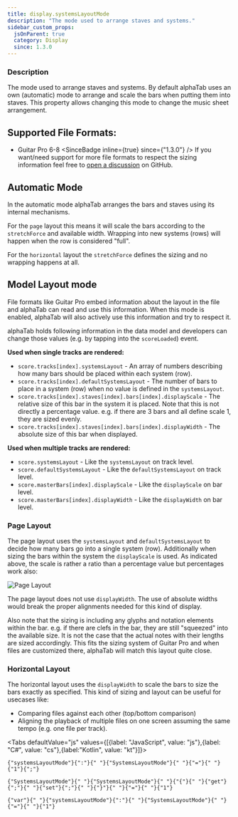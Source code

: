 ```yaml
---
title: display.systemsLayoutMode
description: "The mode used to arrange staves and systems."
sidebar_custom_props:
  jsOnParent: true
  category: Display
  since: 1.3.0
---
```




<SettingsHeader />

### Description
The mode used to arrange staves and systems. By default alphaTab uses an own (automatic) mode to arrange and scale the bars when
putting them into staves. This property allows changing this mode to change the music sheet arrangement.

## Supported File Formats:
* Guitar Pro 6-8 <SinceBadge inline={true} since={"1.3.0"} />
If you want/need support for more file formats to respect the sizing information feel free to [open a discussion](https://github.com/CoderLine/alphaTab/discussions/new?category=ideas) on GitHub.

## Automatic Mode

In the automatic mode alphaTab arranges the bars and staves using its internal mechanisms.

For the `page` layout this means it will scale the bars according to the `stretchForce` and available width.
Wrapping into new systems (rows) will happen when the row is considered "full".

For the `horizontal` layout the `stretchForce` defines the sizing and no wrapping happens at all.

## Model Layout mode

File formats like Guitar Pro embed information about the layout in the file and alphaTab can read and use this information.
When this mode is enabled, alphaTab will also actively use this information and try to respect it.

alphaTab holds following information in the data model and developers can change those values (e.g. by tapping into the `scoreLoaded`) event.

**Used when single tracks are rendered:**

* `score.tracks[index].systemsLayout` - An array of numbers describing how many bars should be placed within each system (row).
* `score.tracks[index].defaultSystemsLayout` - The number of bars to place in a system (row) when no value is defined in the `systemsLayout`.
* `score.tracks[index].staves[index].bars[index].displayScale` - The relative size of this bar in the system it is placed. Note that this is not directly a percentage value. e.g. if there are 3 bars and all define scale 1, they are sized evenly.
* `score.tracks[index].staves[index].bars[index].displayWidth` - The absolute size of this bar when displayed.

**Used when multiple tracks are rendered:**

* `score.systemsLayout` - Like the `systemsLayout` on track level.
* `score.defaultSystemsLayout` - Like the `defaultSystemsLayout` on track level.
* `score.masterBars[index].displayScale` - Like the `displayScale` on bar level.
* `score.masterBars[index].displayWidth` - Like the `displayWidth` on bar level.

### Page Layout

The page layout uses the `systemsLayout` and `defaultSystemsLayout` to decide how many bars go into a single system (row).
Additionally when sizing the bars within the system the `displayScale` is used. As indicated above, the scale is rather a ratio than a percentage value but percentages work also:

![Page Layout](/img/reference/property/systems-layout-page-examples.png)

The page layout does not use `displayWidth`. The use of absolute widths would break the proper alignments needed for this kind of display.

Also note that the sizing is including any glyphs and notation elements within the bar. e.g. if there are clefs in the bar, they are still "squeezed" into the available size.
It is not the case that the actual notes with their lengths are sized accordingly. This fits the sizing system of Guitar Pro and when files are customized there,
alphaTab will match this layout quite close.

### Horizontal Layout

The horizontal layout uses the `displayWidth` to scale the bars to size the bars exactly as specified. This kind of sizing and layout can be useful for usecases like:

* Comparing files against each other (top/bottom comparison)
* Aligning the playback of multiple files on one screen assuming the same tempo (e.g. one file per track).

<Tabs defaultValue="js" values={[{label: "JavaScript", value: "js"},{label: "C#", value: "cs"},{label:"Kotlin", value: "kt"}]}>
<TabItem value="js">
<div className="codeBlockContainer"><div className="codeBlockContent"><pre className="codeBlock"><code className="codeBlockLines" style={{"color":"#393A34","backgroundColor":"#f6f8fa"}}><span style={{"color":"#36acaa"}}>{"systemsLayoutMode"}</span><span style={{"color":"#393A34"}}>{":"}</span><span style={{"color":"#393A34","backgroundColor":"#f6f8fa"}}>{" "}</span><Link style={{"color":"#36acaa"}} to={"/docs/reference/types/systemslayoutmode/"}>{"SystemsLayoutMode"}</Link><span style={{"color":"#393A34","backgroundColor":"#f6f8fa"}}>{" "}</span><span style={{"color":"#393A34"}}>{"="}</span><span style={{"color":"#393A34","backgroundColor":"#f6f8fa"}}>{" "}</span><span style={{"color":"#36acaa"}}>{"1"}</span><span style={{"color":"#393A34"}}>{";"}</span></code></pre></div></div>
</TabItem>
<TabItem value="cs">
<div className="codeBlockContainer"><div className="codeBlockContent"><pre className="codeBlock"><code className="codeBlockLines" style={{"color":"#393A34","backgroundColor":"#f6f8fa"}}><Link style={{"color":"#36acaa"}} to={"/docs/reference/types/systemslayoutmode/"}>{"SystemsLayoutMode"}</Link><span style={{"color":"#393A34","backgroundColor":"#f6f8fa"}}>{" "}</span><span style={{"color":"#36acaa"}}>{"SystemsLayoutMode"}</span><span style={{"color":"#393A34","backgroundColor":"#f6f8fa"}}>{" "}</span><span style={{"color":"#393A34"}}>{"{"}</span><span style={{"color":"#393A34","backgroundColor":"#f6f8fa"}}>{" "}</span><span style={{"color":"#00009f"}}>{"get"}</span><span style={{"color":"#393A34"}}>{";"}</span><span style={{"color":"#393A34","backgroundColor":"#f6f8fa"}}>{" "}</span><span style={{"color":"#00009f"}}>{"set"}</span><span style={{"color":"#393A34"}}>{";"}</span><span style={{"color":"#393A34","backgroundColor":"#f6f8fa"}}>{" "}</span><span style={{"color":"#393A34"}}>{"}"}</span><span style={{"color":"#393A34","backgroundColor":"#f6f8fa"}}>{" "}</span><span style={{"color":"#393A34"}}>{"="}</span><span style={{"color":"#393A34","backgroundColor":"#f6f8fa"}}>{" "}</span><span style={{"color":"#36acaa"}}>{"1"}</span></code></pre></div></div>
</TabItem>
<TabItem value="kt">
<div className="codeBlockContainer"><div className="codeBlockContent"><pre className="codeBlock"><code className="codeBlockLines" style={{"color":"#393A34","backgroundColor":"#f6f8fa"}}><span style={{"color":"#00009f"}}>{"var"}</span><span style={{"color":"#393A34","backgroundColor":"#f6f8fa"}}>{" "}</span><span style={{"color":"#36acaa"}}>{"systemsLayoutMode"}</span><span style={{"color":"#393A34"}}>{":"}</span><span style={{"color":"#393A34","backgroundColor":"#f6f8fa"}}>{" "}</span><Link style={{"color":"#36acaa"}} to={"/docs/reference/types/systemslayoutmode/"}>{"SystemsLayoutMode"}</Link><span style={{"color":"#393A34","backgroundColor":"#f6f8fa"}}>{" "}</span><span style={{"color":"#393A34"}}>{"="}</span><span style={{"color":"#393A34","backgroundColor":"#f6f8fa"}}>{" "}</span><span style={{"color":"#36acaa"}}>{"1"}</span></code></pre></div></div>
</TabItem>
</Tabs>

